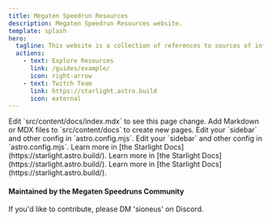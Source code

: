 ```yaml
---
title: Megaten Speedrun Resources
description: Megaten Speedrun Resources website.
template: splash
hero:
  tagline: This website is a collection of references to sources of information and guides on speedrunning Megaten games.
  actions:
    - text: Explore Resources
      link: /guides/example/
      icon: right-arrow
    - text: Twitch Team
      link: https://starlight.astro.build
      icon: external
---
```



<CardGrid stagger>
	<LinkCard title="真・女神転生">
		Edit `src/content/docs/index.mdx` to see this page change.
	</LinkCard>
	<LinkCard title="Persona">
		Add Markdown or MDX files to `src/content/docs` to create new pages.
	</LinkCard>
	<LinkCard title="Devil Summoner">
		Edit your `sidebar` and other config in `astro.config.mjs`.
	</LinkCard>
	<LinkCard title="Digital Devil Saga">
		Edit your `sidebar` and other config in `astro.config.mjs`.
	</LinkCard>
	<LinkCard title="Metaphor: ReFantazio">
		Learn more in [the Starlight Docs](https://starlight.astro.build/).
	</LinkCard>
	<LinkCard title="Devil Children">
		Learn more in [the Starlight Docs](https://starlight.astro.build/).
	</LinkCard>
	<LinkCard title="Last Bible">
		Learn more in [the Starlight Docs](https://starlight.astro.build/).
	</LinkCard>
</CardGrid>


#### Maintained by the Megaten Speedruns Community

If you'd like to contribute, please DM 'sioneus' on Discord.